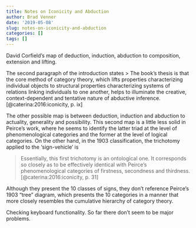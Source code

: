 ```yaml
---
title: Notes on Iconicity and Abduction
author: Brad Venner
date: '2019-05-08'
slug: notes-on-iconicity-and-abduction
categories: []
tags: []
---
```

 
David Corfield's map of deduction, induction, abduction to composition, extension and lifting.  

The second paragraph of the introduction states
> The book’s thesis is that the core method of category theory, which lifts properties characterizing individual objects to structural properties characterizing systems of relations linking individuals to one another, helps to illuminate the creative, context-dependent and tentative nature of abductive inference.  [@caterina:2016:iconicity, p. ix]

The other possible map is between deduction, induction and abduction to actuality, generality and possibility.  This second map is a little less solid in Peirce's work, where he seems to identify the latter triad at the level of phenomenological categories and the former at the level of logical categories.  On the other hand, in the 1903 classification, the trichotomy applied to the 'sign-vehicle' is 

> Essentially, this first trichotomy is an ontological one. It corresponds so closely as to be effectively identical with Peirce’s phenomenological categories of firstness, secondness and thirdness.  [@caterina:2016:iconicity, p. 31]

Although they present the 10 classes of signs, they don't reference Peirce's 1903 "tree" diagram, which presents the 10 categories in a manner that more closely resembles the cumulative hierarchy of category theory.

Checking keyboard functionality.  So far there don't seem to be major problems.